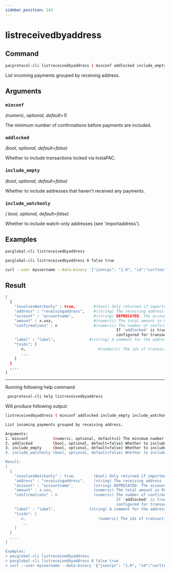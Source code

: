 ```yaml
---
sidebar_position: 143
---
```


# listreceivedbyaddress
## Command

```bash
pacprotocol-cli listreceivedbyaddress ( minconf addlocked include_empty include_watchonly)
```

List incoming payments grouped by receiving address.



## Arguments

### `minconf` 
*(numeric, optional, default=1)*

The minimum number of confirmations before payments are included.


### `addlocked` 
*(bool, optional, default=false)*

Whether to include transactions locked via InstaPAC.


### `include_empty` 
*(bool, optional, default=false)*

Whether to include addresses that haven't received any payments.


### `include_watchonly` 
*( bool, optional, default=false)*

Whether to include watch-only addresses (see 'importaddress').


## Examples
```bash
pacglobal-cli listreceivedbyaddress 
```

```bash
pacglobal-cli listreceivedbyaddress 6 false true
```

```bash
curl --user myusername --data-binary '{"jsonrpc": "1.0", "id":"curltest", "method": "listreceivedbyaddress", "params": [6, false, true, true] }' -H 'content-type: text/plain;' http://127.0.0.1:1111/
```
## Result
```bash
[
  {
    "involvesWatchonly" : true,        #(bool) Only returned if imported addresses were involved in transaction
    "address" : "receivingaddress",    #(string) The receiving address
    "account" : "accountname",         #(string) DEPRECATED. The account of the receiving address. The default account is "".
    "amount" : x.xxx,                  #(numeric) The total amount in PAC received by the address
    "confirmations" : n                #(numeric) The number of confirmations of the most recent transaction included.
                                                 If 'addlocked' is true, the number of confirmations can be less than
                                                 configured for transactions locked via InstaPAC
    "label" : "label",               #(string) A comment for the address/transaction, if any
    "txids": [
       n,                                #(numeric) The ids of transactions received with the address 
       ...
    ]
  }
  ,...
]
```


___

Running following help command
```bash
 pacprotocol-cli help listreceivedbyaddress
```
Will produce following output:


```bash
listreceivedbyaddress ( minconf addlocked include_empty include_watchonly)

List incoming payments grouped by receiving address.

Arguments:
1. minconf           (numeric, optional, default=1) The minimum number of confirmations before payments are included.
2. addlocked         (bool, optional, default=false) Whether to include transactions locked via InstaPAC.
3. include_empty     (bool, optional, default=false) Whether to include addresses that haven't received any payments.
4. include_watchonly (bool, optional, default=false) Whether to include watch-only addresses (see 'importaddress').

Result:
[
  {
    "involvesWatchonly" : true,        (bool) Only returned if imported addresses were involved in transaction
    "address" : "receivingaddress",    (string) The receiving address
    "account" : "accountname",         (string) DEPRECATED. The account of the receiving address. The default account is "".
    "amount" : x.xxx,                  (numeric) The total amount in PAC received by the address
    "confirmations" : n                (numeric) The number of confirmations of the most recent transaction included.
                                                 If 'addlocked' is true, the number of confirmations can be less than
                                                 configured for transactions locked via InstaPAC
    "label" : "label",               (string) A comment for the address/transaction, if any
    "txids": [
       n,                                (numeric) The ids of transactions received with the address 
       ...
    ]
  }
  ,...
]

Examples:
> pacglobal-cli listreceivedbyaddress 
> pacglobal-cli listreceivedbyaddress 6 false true
> curl --user myusername --data-binary '{"jsonrpc": "1.0", "id":"curltest", "method": "listreceivedbyaddress", "params": [6, false, true, true] }' -H 'content-type: text/plain;' http://127.0.0.1:1111/

```

